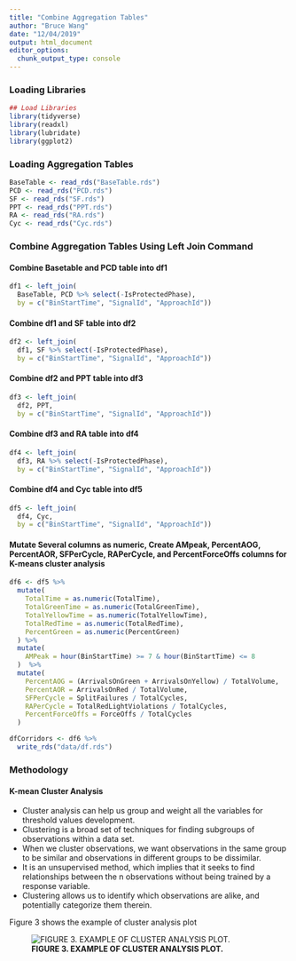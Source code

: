 ```yaml
---
title: "Combine Aggregation Tables"
author: "Bruce Wang"
date: "12/04/2019"
output: html_document
editor_options: 
  chunk_output_type: console
---
```


### Loading Libraries
```r
## Load Libraries
library(tidyverse)
library(readxl)
library(lubridate)
library(ggplot2)
```

### Loading Aggregation Tables
```r
BaseTable <- read_rds("BaseTable.rds")
PCD <- read_rds("PCD.rds")
SF <- read_rds("SF.rds")
PPT <- read_rds("PPT.rds")
RA <- read_rds("RA.rds")
Cyc <- read_rds("Cyc.rds")
```

### Combine Aggregation Tables Using Left Join Command
#### Combine Basetable and PCD table into df1
```r
df1 <- left_join(
  BaseTable, PCD %>% select(-IsProtectedPhase),
  by = c("BinStartTime", "SignalId", "ApproachId"))
```

#### Combine df1 and SF table into df2
```r
df2 <- left_join(
  df1, SF %>% select(-IsProtectedPhase),
  by = c("BinStartTime", "SignalId", "ApproachId"))
```

#### Combine df2 and PPT table into df3
```r
df3 <- left_join(
  df2, PPT, 
  by = c("BinStartTime", "SignalId", "ApproachId"))
```

#### Combine df3 and RA table into df4
```r
df4 <- left_join(
  df3, RA %>% select(-IsProtectedPhase),
  by = c("BinStartTime", "SignalId", "ApproachId"))
```

#### Combine df4 and Cyc table into df5
```r
df5 <- left_join(
  df4, Cyc,
  by = c("BinStartTime", "SignalId", "ApproachId"))
```

#### Mutate Several columns as numeric, Create AMpeak, PercentAOG, PercentAOR, SFPerCycle, RAPerCycle, and PercentForceOffs columns for K-means cluster analysis
```r
df6 <- df5 %>% 
  mutate(
    TotalTime = as.numeric(TotalTime),
    TotalGreenTime = as.numeric(TotalGreenTime),
    TotalYellowTime = as.numeric(TotalYellowTime),
    TotalRedTime = as.numeric(TotalRedTime),
    PercentGreen = as.numeric(PercentGreen)
  ) %>%
  mutate(
    AMPeak = hour(BinStartTime) >= 7 & hour(BinStartTime) <= 8
  )  %>%
  mutate(
    PercentAOG = (ArrivalsOnGreen + ArrivalsOnYellow) / TotalVolume,
    PercentAOR = ArrivalsOnRed / TotalVolume,
    SFPerCycle = SplitFailures / TotalCycles,
    RAPerCycle = TotalRedLightViolations / TotalCycles,
    PercentForceOffs = ForceOffs / TotalCycles
  )

dfCorridors <- df6 %>%
  write_rds("data/df.rds")
```

### Methodology
#### K-mean Cluster Analysis

 - Cluster analysis can help us group and weight all the variables for threshold values development. 
 - Clustering is a broad set of techniques for finding subgroups of observations within a data set. 
 - When we cluster observations, we want observations in the same group to be similar and observations in different groups to be dissimilar. 
 - It is an unsupervised method, which implies that it seeks to find relationships between the n observations without being trained by a response variable.
 - Clustering allows us to identify which observations are alike, and potentially categorize them therein. 

Figure 3 shows the example of cluster analysis plot

  ![**FIGURE 3. EXAMPLE OF CLUSTER ANALYSIS PLOT.**](img/Picture3.png)